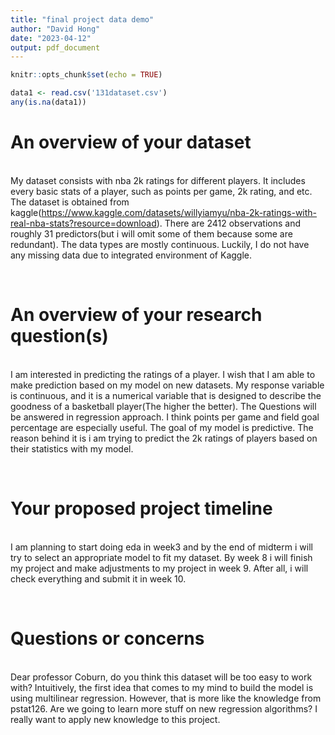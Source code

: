 ```yaml
---
title: "final project data demo"
author: "David Hong"
date: "2023-04-12"
output: pdf_document
---
```


```r
knitr::opts_chunk$set(echo = TRUE)
```

```r
data1 <- read.csv('131dataset.csv')
any(is.na(data1))

```

# An overview of your dataset

\
My dataset consists with nba 2k ratings for different players. It includes every basic stats of a player, such as points per game, 2k rating, and etc. The dataset is obtained from kaggle(<https://www.kaggle.com/datasets/willyiamyu/nba-2k-ratings-with-real-nba-stats?resource=download>). There are 2412 observations and roughly 31 predictors(but i will omit some of them because some are redundant). The data types are mostly continuous. Luckily, I do not have any missing data due to integrated environment of Kaggle.

\

# An overview of your research question(s)

\
I am interested in predicting the ratings of a player. I wish that I am able to make prediction based on my model on new datasets. My response variable is continuous, and it is a numerical variable that is designed to describe the goodness of a basketball player(The higher the better). The Questions will be answered in regression approach. I think points per game and field goal percentage are especially useful. The goal of my model is predictive. The reason behind it is i am trying to predict the 2k ratings of players based on their statistics with my model.

\

# Your proposed project timeline

\
I am planning to start doing eda in week3 and by the end of midterm i will try to select an appropriate model to fit my dataset. By week 8 i will finish my project and make adjustments to my project in week 9. After all, i will check everything and submit it in week 10. 

\

# Questions or concerns

\
Dear professor Coburn, do you think this dataset will be too easy to work with? Intuitively, the first idea that comes to my mind to build the model is using multilinear regression. However, that is more like the knowledge from pstat126. Are we going to learn more stuff on new regression algorithms? I really want to apply new knowledge to this project.

\
